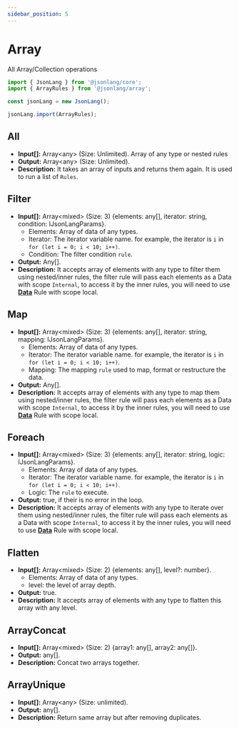 ```yaml
---
sidebar_position: 5
---
```




# Array

All Array/Collection operations

``` js 
import { JsonLang } from '@jsonlang/core';
import { ArrayRules } from '@jsonlang/array';

const jsonLang = new JsonLang();

jsonLang.import(ArrayRules);
```


## All
  * **Input[]:** Array<any\> (Size: Unlimited). Array of any type or nested rules
  * **Output:** Array<any\> (Size: Unlimited).
  * **Description:** It takes an array of inputs and returns them again. It is used to run a list of `Rules`.
<JsonLangRunner example="18" height="22vh" key="example18"></JsonLangRunner>

## Filter
  * **Input[]:** Array<mixed\> (Size: 3) {elements: any[], iterator: string, condition: IJsonLangParams}.
      * Elements: Array of data of any types.
      * Iterator: The iterator variable name. for example, the iterator is  `i` in `for (let i = 0; i < 10; i++)`.
      * Condition: The filter condition `rule`.
  * **Output:** Any[].
  * **Description:** It accepts array of elements with any type to filter them using nested/inner rules, the filter rule will pass each elements as a Data with scope `Internal`, to access it by the inner rules, you will need to use [**Data**](./core#data) Rule with scope local.
<JsonLangRunner example="19" height="30vh" key="example19"></JsonLangRunner>

## Map
  * **Input[]:** Array<mixed\> (Size: 3) {elements: any[], iterator: string, mapping: IJsonLangParams}.
      * Elements: Array of data of any types.
      * Iterator: The iterator variable name. for example, the iterator is  `i` in `for (let i = 0; i < 10; i++)`.
      * Mapping: The mapping `rule` used to map, format or restructure the data.
  * **Output:** Any[].
  * **Description:** It accepts array of elements with any type to map them using nested/inner rules, the filter rule will pass each elements as a Data with scope `Internal`, to access it by the inner rules, you will need to use [**Data**](./core#data) Rule with scope local.
<JsonLangRunner example="20" height="30vh" key="example20"></JsonLangRunner>

## Foreach
  * **Input[]:** Array<mixed\> (Size: 3) {elements: any[], iterator: string, logic: IJsonLangParams}.
      * Elements: Array of data of any types.
      * Iterator: The iterator variable name. for example, the iterator is  `i` in `for (let i = 0; i < 10; i++)`.
      * Logic: The `rule` to execute.
  * **Output:** true, if their is no error in the loop.
  * **Description:** It accepts array of elements with any type to iterate over them using nested/inner rules, the filter rule will pass each elements as a Data with scope `Internal`, to access it by the inner rules, you will need to use [**Data**](./core#data) Rule with scope local.
<JsonLangRunner example="21" height="30vh" key="example21"></JsonLangRunner>


## Flatten
  * **Input[]:** Array<mixed\> (Size: 2) {elements: any[], level?: number}.
      * Elements: Array of data of any types.
      * level: the level of array depth.
  * **Output:** true.
  * **Description:** It accepts array of elements with any type to flatten this array with any level.
<JsonLangRunner example="22" height="22vh" key="example22"></JsonLangRunner>

## ArrayConcat
  * **Input[]:** Array<mixed\> (Size: 2) {array1: any[], array2: any[]}.
  * **Output:** any[].
  * **Description:** Concat two arrays together.
<JsonLangRunner example="27" height="15vh" key="example22"></JsonLangRunner>

## ArrayUnique
  * **Input[]:** Array<any\> (Size: unlimited).
  * **Output:** any[].
  * **Description:** Return same array but after removing duplicates.
<JsonLangRunner example="28" height="15vh" key="example22"></JsonLangRunner>